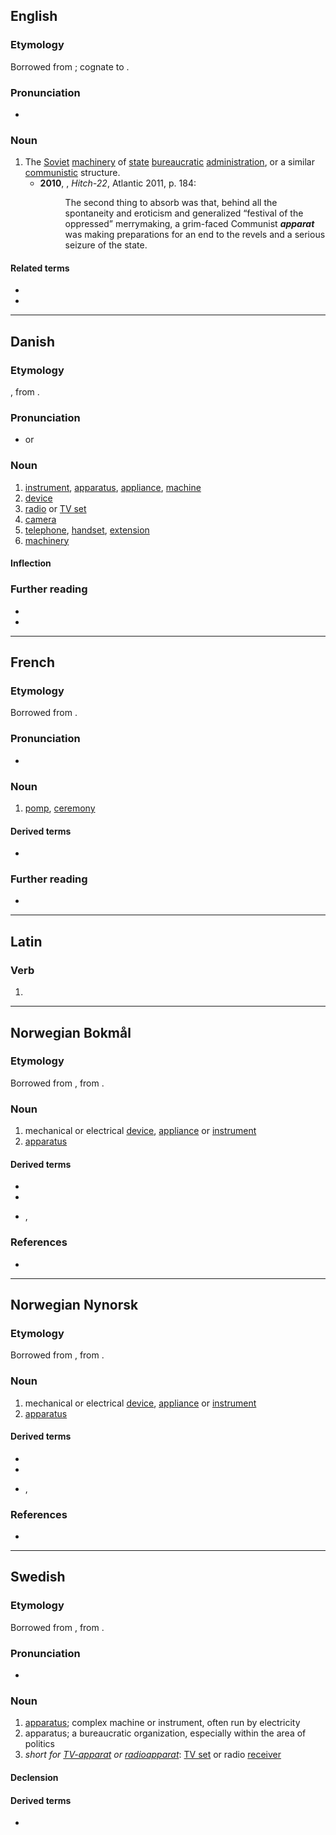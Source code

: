 {{also|Apparat}}

==English==

===Etymology===
Borrowed from {{bor|ru|аппара́т||[[apparatus]], apparat|notext=1}}; cognate to {{m|en|apparatus}}.

===Pronunciation===
* {{rhymes|ɑː(ɹ)t|lang=en}}

===Noun===
{{en-noun}}

# The [[Soviet]] [[machinery]] of [[state]] [[bureaucratic]] [[administration]], or a similar [[communistic]] structure.
#* '''2010''', {{w|Christopher Hitchens}}, ''Hitch-22'', Atlantic 2011, p. 184:
#*: The second thing to absorb was that, behind all the spontaneity and eroticism and generalized “festival of the oppressed” merrymaking, a grim-faced Communist '''''apparat''''' was making preparations for an end to the revels and a serious seizure of the state.

====Related terms====
* {{l|en|apparatchik}}
* {{l|en|apparatus}}

----

==Danish==

===Etymology===
{{bor|da|de|Apparat||device, apparatus|notext=1}}, from {{der|da|la|apparātus}}.

===Pronunciation===
* {{IPA|/aparat/|[ɑb̥ɑˈʁɑːˀd̥]|lang=da}} or {{IPA|/apərat/|[ɑb̥əˈʁɑːˀd̥]|lang=da}}

===Noun===
{{da-noun|et|er}}

# [[instrument]], [[apparatus]], [[appliance]], [[machine]]
# [[device]]
# [[radio]] or [[TV set]]
# [[camera]]
# [[telephone]], [[handset]], [[extension]]
# [[machinery]]

====Inflection====
{{da-noun-infl|et|er}}

===Further reading===
* {{R:Den Danske Ordbog}}
* {{pedialite|lang=da}}

----

==French==

===Etymology===
Borrowed from {{bor|fr|la|apparatus|notext=1}}.

===Pronunciation===
* {{IPA|/apaʁa/|lang=fr}}

===Noun===
{{fr-noun|m}}

# [[pomp]], [[ceremony]]

====Derived terms====
* {{l|fr|apparat critique}}

===Further reading===
* {{R:TLFi}}

----

==Latin==

===Verb===
{{la-verb-form|apparat}}

# {{inflection of|apparō||3|s|pres|actv|indc|lang=la}}

----

==Norwegian Bokmål==

===Etymology===
Borrowed from {{bor|nb|fr|apparat|notext=1}}, from {{der|nb|la|apparatus}}.

===Noun===
{{nb-noun-n3}}

# mechanical or electrical [[device]], [[appliance]] or [[instrument]]
# [[apparatus]]

====Derived terms====
* {{l|nb|fjernsynsapparat}}
* {{l|nb|fotoapparat}}
* {{l|nb|kassaapparat}}, {{l|nb|kasseapparat}}

===References===
* {{R:The Bokmål Dictionary}}

----

==Norwegian Nynorsk==

===Etymology===
Borrowed from {{bor|nn|fr|apparat|notext=1}}, from {{der|nn|la|apparatus}}.

===Noun===
{{nn-noun-n1}}

# mechanical or electrical [[device]], [[appliance]] or [[instrument]]
# [[apparatus]]

====Derived terms====
* {{l|nn|fjernsynsapparat}}
* {{l|nn|fotoapparat}}
* {{l|nn|kassaapparat}}, {{l|nn|kasseapparat}}

===References===
* {{R:The Nynorsk Dictionary}}

----

==Swedish==

===Etymology===
Borrowed from {{bor|sv|fr|apparat|notext=1}}, from {{der|sv|la|apparatus}}.

===Pronunciation===
* {{audio|Sv-en apparat.ogg|Audio|lang=sv}}

===Noun===
{{sv-noun|c}}

# [[apparatus]]; complex machine or instrument, often run by electricity
# apparatus; a bureaucratic organization, especially within the area of politics
# ''short for [[TV-apparat]] or [[radioapparat]]'': [[TV set]] or radio [[receiver]]

====Declension====
{{sv-infl-noun-c-er}}

====Derived terms====
* {{sense|bureaucratic organization}} {{l|sv|partiapparat}}